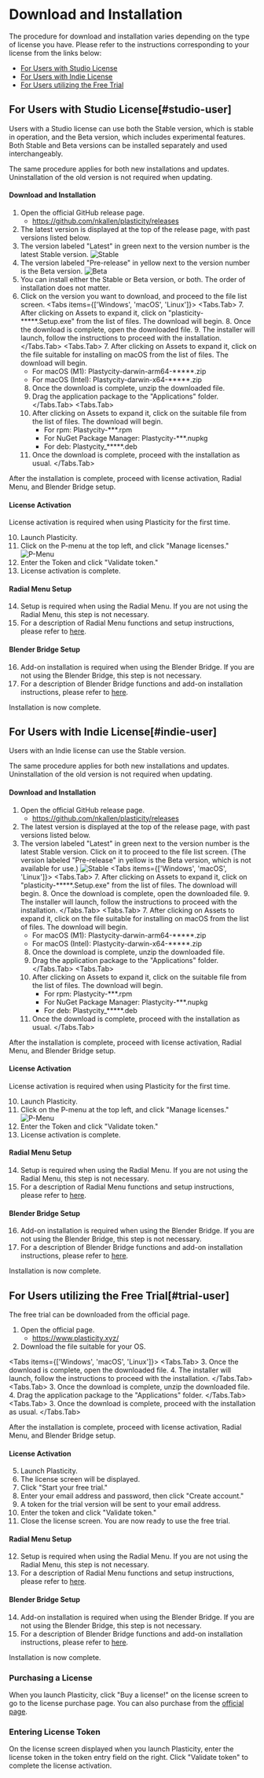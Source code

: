 
# Download and Installation

The procedure for download and installation varies depending on the type of license you have. Please refer to the instructions corresponding to your license from the links below:
- [For Users with Studio License](#studio-user)
- [For Users with Indie License](#indie-user)
- [For Users utilizing the Free Trial](#trial-user)

## For Users with Studio License[#studio-user]

Users with a Studio license can use both the Stable version, which is stable in operation, and the Beta version, which includes experimental features.
Both Stable and Beta versions can be installed separately and used interchangeably.

The same procedure applies for both new installations and updates. Uninstallation of the old version is not required when updating.

#### Download and Installation
1. Open the official GitHub release page.
   - https://github.com/nkallen/plasticity/releases
2. The latest version is displayed at the top of the release page, with past versions listed below.
3. The version labeled "Latest" in green next to the version number is the latest Stable version.
   ![Stable](/img/download-latest.png)
4. The version labeled "Pre-release" in yellow next to the version number is the Beta version.
   ![Beta](/img/download-beta.png)
5. You can install either the Stable or Beta version, or both. The order of installation does not matter.
6. Click on the version you want to download, and proceed to the file list screen.
<Tabs items={['Windows', 'macOS', 'Linux']}>
   <Tabs.Tab>
   7. After clicking on Assets to expand it, click on "plasticity-*****.Setup.exe" from the list of files. The download will begin.
   8. Once the download is complete, open the downloaded file.
   9. The installer will launch, follow the instructions to proceed with the installation.
   </Tabs.Tab>
   <Tabs.Tab>
   7. After clicking on Assets to expand it, click on the file suitable for installing on macOS from the list of files. The download will begin.
      - For macOS (M1): Plastycity-darwin-arm64-*****.zip
      - For macOS (Intel): Plastycity-darwin-x64-*****.zip
   8. Once the download is complete, unzip the downloaded file.
   9. Drag the application package to the "Applications" folder.
   </Tabs.Tab>
   <Tabs.Tab>
   7. After clicking on Assets to expand it, click on the suitable file from the list of files. The download will begin.
      - For rpm: Plastycity-***.rpm
      - For NuGet Package Manager: Plastycity-***.nupkg	
      - For deb: Plastycity_*****.deb
   8. Once the download is complete, proceed with the installation as usual.
   </Tabs.Tab>
</Tabs>

After the installation is complete, proceed with license activation, Radial Menu, and Blender Bridge setup.

#### License Activation

License activation is required when using Plasticity for the first time.

10. Launch Plasticity.
11. Click on the P-menu at the top left, and click "Manage licenses."
   ![P-Menu](/img/p-menu.png)
12. Enter the Token and click "Validate token."
13. License activation is complete.

#### Radial Menu Setup
14. Setup is required when using the Radial Menu. If you are not using the Radial Menu, this step is not necessary.
15. For a description of Radial Menu functions and setup instructions, please refer to [here](../plasticity-essentials/radial-menu).

#### Blender Bridge Setup
16. Add-on installation is required when using the Blender Bridge. If you are not using the Blender Bridge, this step is not necessary.
17. For a description of Blender Bridge functions and add-on installation instructions, please refer to [here](../blender/introduction-blender-bridge).

Installation is now complete.

## For Users with Indie License[#indie-user]

Users with an Indie license can use the Stable version.

The same procedure applies for both new installations and updates. Uninstallation of the old version is not required when updating.

#### Download and Installation
1. Open the official GitHub release page.
   - https://github.com/nkallen/plasticity/releases
2. The latest version is displayed at the top of the release page, with past versions listed below.
3. The version labeled "Latest" in green next to the version number is the latest Stable version. Click on it to proceed to the file list screen. (The version labeled "Pre-release" in yellow is the Beta version, which is not available for use.)
   ![Stable](/img/download-latest.png)
<Tabs items={['Windows', 'macOS', 'Linux']}>
   <Tabs.Tab>
   7. After clicking on Assets to expand it, click on "plasticity-*****.Setup.exe" from the list of files. The download will begin.
   8. Once the download is complete, open the downloaded file.
   9. The installer will launch, follow the instructions to proceed with the installation.
   </Tabs.Tab>
   <Tabs.Tab>
   7. After clicking on Assets to expand it, click on the file suitable for installing on macOS from the list of files. The download will begin.
      - For macOS (M1): Plastycity-darwin-arm64-*****.zip
      - For macOS (Intel): Plastycity-darwin-x64-*****.zip
   8. Once the download is complete, unzip the downloaded file.
   9. Drag the application package to the "Applications" folder.
   </Tabs.Tab>
   <Tabs.Tab>
   7. After clicking on Assets to expand it, click on the suitable file from the list of files. The download will begin.
      - For rpm: Plastycity-***.rpm
      - For NuGet Package Manager: Plastycity-***.nupkg	
      - For deb: Plastycity_*****.deb
   8. Once the download is complete, proceed with the installation as usual.
   </Tabs.Tab>
</Tabs>

After the installation is complete, proceed with license activation, Radial Menu, and Blender Bridge setup.

#### License Activation

License activation is required when using Plasticity for the first time.

10. Launch Plasticity.
11. Click on the P-menu at the top left, and click "Manage licenses."
   ![P-Menu](/img/p-menu.png)
12. Enter the Token and click "Validate token."
13. License activation is complete.

#### Radial Menu Setup
14. Setup is required when using the Radial Menu. If you are not using the Radial Menu, this step is not necessary.
15. For a description of Radial Menu functions and setup instructions, please refer to [here](../plasticity-essentials/radial-menu).

#### Blender Bridge Setup
16. Add-on installation is required when using the Blender Bridge. If you are not using the Blender Bridge, this step is not necessary.
17. For a description of Blender Bridge functions and add-on installation instructions, please refer to [here](../blender/introduction-blender-bridge).

Installation is now complete.

## For Users utilizing the Free Trial[#trial-user]

The free trial can be downloaded from the official page.

1. Open the official page.
   - https://www.plasticity.xyz/
2. Download the file suitable for your OS.

<Tabs items={['Windows', 'macOS', 'Linux']}>
   <Tabs.Tab>
   3. Once the download is complete, open the downloaded file.
   4. The installer will launch, follow the instructions to proceed with the installation.
   </Tabs.Tab>
   <Tabs.Tab>
   3. Once the download is complete, unzip the downloaded file.
   4. Drag the application package to the "Applications" folder.
   </Tabs.Tab>
   <Tabs.Tab>
   3. Once the download is complete, proceed with the installation as usual.
   </Tabs.Tab>
</Tabs>

After the installation is complete, proceed with license activation, Radial Menu, and Blender Bridge setup.

#### License Activation
5. Launch Plasticity.
6. The license screen will be displayed.
7. Click "Start your free trial."
8. Enter your email address and password, then click "Create account."
9. A token for the trial version will be sent to your email address.
10. Enter the token and click "Validate token."
11. Close the license screen. You are now ready to use the free trial.

#### Radial Menu Setup
12. Setup is required when using the Radial Menu. If you are not using the Radial Menu, this step is not necessary.
13. For a description of Radial Menu functions and setup instructions, please refer to [here](../plasticity-essentials/radial-menu).

#### Blender Bridge Setup
14. Add-on installation is required when using the Blender Bridge. If you are not using the Blender Bridge, this step is not necessary.
15. For a description of Blender Bridge functions and add-on installation instructions, please refer to [here](../blender/introduction-blender-bridge).

Installation is now complete.

### Purchasing a License
When you launch Plasticity, click "Buy a license!" on the license screen to go to the license purchase page. You can also purchase from the [official page](https://www.plasticity.xyz/#pricing).

### Entering License Token
On the license screen displayed when you launch Plasticity, enter the license token in the token entry field on the right. Click "Validate token" to complete the license activation.


